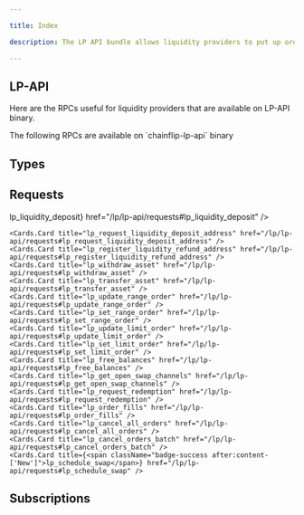 ```yaml
---

title: Index

description: The LP API bundle allows liquidity providers to put up orders programmatically through the JIT AMM.

---
```





## LP-API

Here are the RPCs useful for liquidity providers that are available on LP-API binary.

<Callout type="info">
    The following RPCs are available on `chainflip-lp-api` binary
</Callout>

## Types

<Cards>
  <Cards.Card title="Addresses" href="/lp/lp-api/types#addresses" />
  <Cards.Card title="Amount" href="/lp/lp-api/types#amount" />
  <Cards.Card title="Liquidity" href="/lp/lp-api/types#liquidity" />
  <Cards.Card title="Asset" href="/lp/lp-api/types#asset" />
  <Cards.Card title="Chain" href="/lp/lp-api/types#chain" />
  <Cards.Card title="Order IDs" href="/lp/lp-api/types#order-ids" />
  <Cards.Card title="Order Updates" href="/lp/lp-api/types#order-updates" />
  <Cards.Card title="Range Order Size" href="/lp/lp-api/types#range-order-size" />
  <Cards.Card title="Tick" href="/lp/lp-api/types#tick" />
  <Cards.Card title="Boost Fee" href="/lp/lp-api/types#boost-fee" />
  <Cards.Card title="Wait For" href="/lp/lp-api/types#wait-for" />
</Cards>

## Requests

<Cards num={2}>
    <Cards.Card title="lp_register_account" href="/lp/lp-api/requests#lp_register_account" />
    <Cards.Card title={<span className="badge-danger after:content-['Deprecated']">lp_liquidity_deposit</span>} href="/lp/lp-api/requests#lp_liquidity_deposit" />

    <Cards.Card title="lp_request_liquidity_deposit_address" href="/lp/lp-api/requests#lp_request_liquidity_deposit_address" />
    <Cards.Card title="lp_register_liquidity_refund_address" href="/lp/lp-api/requests#lp_register_liquidity_refund_address" />
    <Cards.Card title="lp_withdraw_asset" href="/lp/lp-api/requests#lp_withdraw_asset" />
    <Cards.Card title="lp_transfer_asset" href="/lp/lp-api/requests#lp_transfer_asset" />
    <Cards.Card title="lp_update_range_order" href="/lp/lp-api/requests#lp_update_range_order" />
    <Cards.Card title="lp_set_range_order" href="/lp/lp-api/requests#lp_set_range_order" />
    <Cards.Card title="lp_update_limit_order" href="/lp/lp-api/requests#lp_update_limit_order" />
    <Cards.Card title="lp_set_limit_order" href="/lp/lp-api/requests#lp_set_limit_order" />
    <Cards.Card title="lp_free_balances" href="/lp/lp-api/requests#lp_free_balances" />
    <Cards.Card title="lp_get_open_swap_channels" href="/lp/lp-api/requests#lp_get_open_swap_channels" />
    <Cards.Card title="lp_request_redemption" href="/lp/lp-api/requests#lp_request_redemption" />
    <Cards.Card title="lp_order_fills" href="/lp/lp-api/requests#lp_order_fills" />
    <Cards.Card title="lp_cancel_all_orders" href="/lp/lp-api/requests#lp_cancel_all_orders" />
    <Cards.Card title="lp_cancel_orders_batch" href="/lp/lp-api/requests#lp_cancel_orders_batch" />
    <Cards.Card title={<span className="badge-success after:content-['New']">lp_schedule_swap</span>} href="/lp/lp-api/requests#lp_schedule_swap" />
</Cards>


## Subscriptions

<Cards>
    <Cards.Card title="lp_subscribe_order_fills" href="/lp/lp-api/subscriptions#lp_subscribe_order_fills" />
</Cards>
